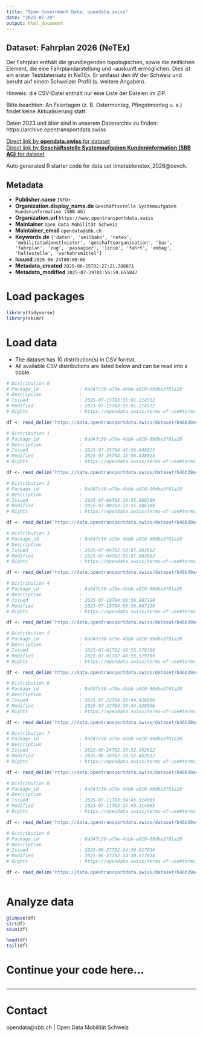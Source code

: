 ```yaml
---
title: "Open Government Data, opendata.swiss"
date: "2025-07-29"
output: html_document
---
```


## Dataset: Fahrplan 2026 (NeTEx)

Der Fahrplan enthält die grundlegenden topologischen, sowie die zeitlichen Element, die eine Fahrplandarstellung und -auskunft ermöglichen. Dies ist ein erster Testdatensatz in NeTEx. Er umfasst den öV der Schweiz und beruht auf einem Schweizer Profil (s. weitere Angaben).

Hinweis: die CSV-Datei enthält nur eine Liste der Dateien im ZIP.

Bitte beachten: An Feiertagen (z. B. Ostermontag, Pfingstmontag u. a.) findet keine Aktualisierung statt.

Daten 2023 und älter sind in unserem Datenarchiv zu finden: https://archive.opentransportdata.swiss

[Direct link by **opendata.swiss** for dataset](https://opendata.swiss/de/dataset/timetablenetex_2026)<br>
[Direct link by **Geschäftsstelle Systemaufgaben Kundeninformation (SBB AG)** for dataset](https://data.opentransportdata.swiss/dataset/timetablenetex_2026)

Auto generated R starter code for data set timetablenetex_2026@oevch.

## Metadata

- **Publisher.name** `INFO+`
- **Organization.display_name.de** `Geschäftsstelle Systemaufgaben Kundeninformation (SBB AG)`
- **Organization.url** `https://www.opentransportdata.swiss`
- **Maintainer** `Open Data Mobilität Schweiz`
- **Maintainer_email** `opendata@sbb.ch`
- **Keywords.de** `['daten', 'seilbahn', 'netex', 'mobilitatsdienstleister', 'geschaftsorganisation', 'bus', 'fahrplan', 'zug', 'passagier', 'linie', 'fahrt', 'embag', 'haltestelle', 'verkehrsmittel']`
- **Issued** `2025-06-24T00:00:00`
- **Metadata_created** `2025-06-25T02:27:21.788871`
- **Metadata_modified** `2025-07-29T01:55:59.655847`


# Load packages

```r

library(tidyverse)
library(skimr)

```

# Load data

-   The dataset has 10 distribution(s) in CSV format.
-   All available CSV distributions are listed below and can be read into a tibble.

```r

# Distribution 0
# Package_id               : 8a047c30-a79e-4bbb-a010-09dba3f81a28
# Description              : 
# Issued                   : 2025-07-15T03:55:01.214512
# Modified                 : 2025-07-15T03:55:01.214512
# Rights                   : https://opendata.swiss/terms-of-use#terms_by

df <- read_delim('https://data.opentransportdata.swiss/dataset/b46b39a4-1057-4478-8391-9bd0ff52aa58/resource/2cb4abd3-2536-492b-af27-e0b720ad1d03/download/prod_netex_tt_1.10_che_ski_2026_oev-schweiz_1_1_202507120507_readme.csv')

# Distribution 1
# Package_id               : 8a047c30-a79e-4bbb-a010-09dba3f81a28
# Description              : 
# Issued                   : 2025-07-25T04:45:56.448025
# Modified                 : 2025-07-25T04:45:56.448025
# Rights                   : https://opendata.swiss/terms-of-use#terms_by

df <- read_delim('https://data.opentransportdata.swiss/dataset/b46b39a4-1057-4478-8391-9bd0ff52aa58/resource/4b3e0880-d961-42dc-aee4-3bd5a1f35f5f/download/prod_netex_tt_1.10_che_ski_2026_oev-schweiz_1_1_202507240607_readme.csv')

# Distribution 2
# Package_id               : 8a047c30-a79e-4bbb-a010-09dba3f81a28
# Description              : 
# Issued                   : 2025-07-08T03:19:55.886389
# Modified                 : 2025-07-08T03:19:55.886389
# Rights                   : https://opendata.swiss/terms-of-use#terms_by

df <- read_delim('https://data.opentransportdata.swiss/dataset/b46b39a4-1057-4478-8391-9bd0ff52aa58/resource/210d0f72-fbc1-48dc-bafe-288bbee7e1c4/download/prod_netex_tt_1.10_che_ski_2026_oev-schweiz_1_1_202507050607_readme.csv')

# Distribution 3
# Package_id               : 8a047c30-a79e-4bbb-a010-09dba3f81a28
# Description              : 
# Issued                   : 2025-07-04T02:59:07.802602
# Modified                 : 2025-07-04T02:59:07.802602
# Rights                   : https://opendata.swiss/terms-of-use#terms_by

df <- read_delim('https://data.opentransportdata.swiss/dataset/b46b39a4-1057-4478-8391-9bd0ff52aa58/resource/af589dca-c869-4c07-9d84-fcf0f04f4c20/download/prod_netex_tt_1.10_che_ski_2026_oev-schweiz_1_1_202507031107_readme.csv')

# Distribution 4
# Package_id               : 8a047c30-a79e-4bbb-a010-09dba3f81a28
# Description              : 
# Issued                   : 2025-07-18T04:09:56.867190
# Modified                 : 2025-07-18T04:09:56.867190
# Rights                   : https://opendata.swiss/terms-of-use#terms_by

df <- read_delim('https://data.opentransportdata.swiss/dataset/b46b39a4-1057-4478-8391-9bd0ff52aa58/resource/ab40d2fb-340f-4e30-b736-98f35fced0d1/download/prod_netex_tt_1.10_che_ski_2026_oev-schweiz_1_1_202507170607_readme.csv')

# Distribution 5
# Package_id               : 8a047c30-a79e-4bbb-a010-09dba3f81a28
# Description              : 
# Issued                   : 2025-07-01T02:48:55.579399
# Modified                 : 2025-07-01T02:48:55.579399
# Rights                   : https://opendata.swiss/terms-of-use#terms_by

df <- read_delim('https://data.opentransportdata.swiss/dataset/b46b39a4-1057-4478-8391-9bd0ff52aa58/resource/3d39a6e7-007f-4f4f-8145-d1f2b788c5e2/download/prod_netex_tt_1.10_che_ski_2026_oev-schweiz_1_1_202506281106_readme.csv')

# Distribution 6
# Package_id               : 8a047c30-a79e-4bbb-a010-09dba3f81a28
# Description              : 
# Issued                   : 2025-07-22T04:30:44.428956
# Modified                 : 2025-07-22T04:30:44.428956
# Rights                   : https://opendata.swiss/terms-of-use#terms_by

df <- read_delim('https://data.opentransportdata.swiss/dataset/b46b39a4-1057-4478-8391-9bd0ff52aa58/resource/3f06a1a5-ab2b-40a9-a7b6-980db3874091/download/prod_netex_tt_1.10_che_ski_2026_oev-schweiz_1_1_202507190507_readme.csv')

# Distribution 7
# Package_id               : 8a047c30-a79e-4bbb-a010-09dba3f81a28
# Description              : 
# Issued                   : 2025-06-24T02:20:52.452612
# Modified                 : 2025-06-24T02:20:52.452612
# Rights                   : https://opendata.swiss/terms-of-use#terms_by

df <- read_delim('https://data.opentransportdata.swiss/dataset/b46b39a4-1057-4478-8391-9bd0ff52aa58/resource/61e722f4-98c8-47ac-bd61-effb6aa26e33/download/prod_netex_tt_1.10_che_ski_2026_oev-schweiz_1_1_202506230806_readme.csv')

# Distribution 8
# Package_id               : 8a047c30-a79e-4bbb-a010-09dba3f81a28
# Description              : 
# Issued                   : 2025-07-11T03:34:45.314065
# Modified                 : 2025-07-11T03:34:45.314065
# Rights                   : https://opendata.swiss/terms-of-use#terms_by

df <- read_delim('https://data.opentransportdata.swiss/dataset/b46b39a4-1057-4478-8391-9bd0ff52aa58/resource/87986591-a62a-47af-82de-6d573ec0b7eb/download/prod_netex_tt_1.10_che_ski_2026_oev-schweiz_1_1_202507101607_readme.csv')

# Distribution 9
# Package_id               : 8a047c30-a79e-4bbb-a010-09dba3f81a28
# Description              : 
# Issued                   : 2025-06-27T02:34:30.617034
# Modified                 : 2025-06-27T02:34:30.617034
# Rights                   : https://opendata.swiss/terms-of-use#terms_by

df <- read_delim('https://data.opentransportdata.swiss/dataset/b46b39a4-1057-4478-8391-9bd0ff52aa58/resource/728062c4-7ab2-4201-a94c-45113396cb33/download/prod_netex_tt_1.10_che_ski_2026_oev-schweiz_1_1_202506261006_readme.csv')



```

# Analyze data

```r

glimpse(df)
str(df)
skim(df)

head(df)
tail(df)

```

# Continue your code here...

```r

```

------------------------------------------------------------------------

# Contact

opendata@sbb.ch | Open Data Mobilität Schweiz
